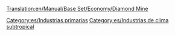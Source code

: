 [[Translation:en/Manual/Base Set/Economy/Diamond Mine]]

{{es/Industrias| nombre=Mina de diamantes
| imagen=Diamondmine.png
| climas=[[es/Subtropical|Subtropical]]
| acepta=Nada
| produce=[[es/Manual/Base Set/Economy/Diamantes|Diamantes]]
| notas= No existe en otros [[es/climas|climas]]
}}

[[Category:es/Industrias primarias]]
[[Category:es/Industrias de clima subtropical]]